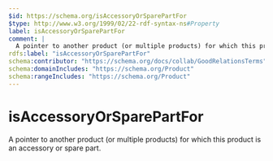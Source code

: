 ```yaml
---
$id: https://schema.org/isAccessoryOrSparePartFor
$type: http://www.w3.org/1999/02/22-rdf-syntax-ns#Property
label: isAccessoryOrSparePartFor
comment: |
  A pointer to another product (or multiple products) for which this product is an accessory or spare part.
rdfs:label: "isAccessoryOrSparePartFor"
schema:contributor: "https://schema.org/docs/collab/GoodRelationsTerms"
schema:domainIncludes: "https://schema.org/Product"
schema:rangeIncludes: "https://schema.org/Product"
---
```


# isAccessoryOrSparePartFor

A pointer to another product (or multiple products) for which this product is an accessory or spare part.

